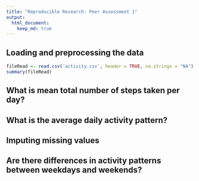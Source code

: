 ```yaml
---
title: "Reproducible Research: Peer Assessment 1"
output: 
  html_document:
    keep_md: true
---
```



## Loading and preprocessing the data

```R
fileRead <- read.csv('activity.csv', header = TRUE, na.strings = "NA") 
summary(fileRead)
```
## What is mean total number of steps taken per day?



## What is the average daily activity pattern?



## Imputing missing values



## Are there differences in activity patterns between weekdays and weekends?
